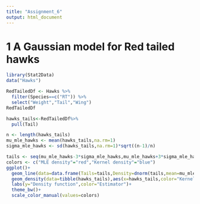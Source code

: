 ```yaml
---
title: "Assignment_6"
output: html_document
---
```

# 1 A Gaussian model for Red tailed hawks
```r
library(Stat2Data)
data("Hawks")
```

```r
RedTailedDf <- Hawks %>%
  filter(Species==c("RT")) %>%
  select("Weight","Tail","Wing")
RedTailedDf
```

```r
hawks_tails<-RedTailedDf%>%
  pull(Tail)

n <- length(hawks_tails)
mu_mle_hawks <- mean(hawks_tails,na.rm=1)
sigma_mle_hawks <- sd(hawks_tails,na.rm=1)*sqrt((n-1)/n)
```

```r
tails <- seq(mu_mle_hawks-3*sigma_mle_hawks,mu_mle_hawks+3*sigma_mle_hawks,sigma_mle_hawks*0.001)
colors <- c("MLE density"="red","Kernel density"="blue")
ggplot()+
  geom_line(data=data.frame(Tails=tails,Density=dnorm(tails,mean=mu_mle_hawks,sd=sigma_mle_hawks)),aes(x=Tails,y=Density,color="MLE density"))+
  geom_density(data=tibble(hawks_tails),aes(x=hawks_tails,color="Kernel density"))+
  labs(y="Density function",color="Estimator")+
  theme_bw()+
  scale_color_manual(values=colors)
```


```r
```


```r
```


```r
```


```r
```

